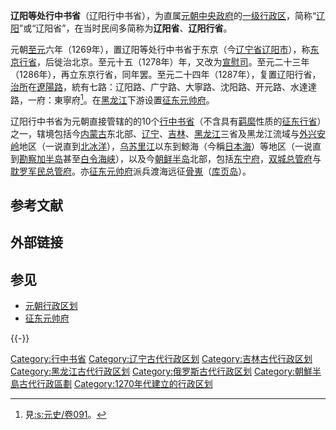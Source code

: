 {{古代行政区
|行政区名=辽阳等处行中书省
|行政区图片=
|朝代=[[元朝|大元]]
|上级=[[中书省_(元朝)|中书省 (元朝)]]
|原称=[[辽阳等处行中书省|辽阳等处行中书省]]
|简称=辽阳行中书省、辽阳行省、辽阳省
|设立=大元[[至元_(忽必烈)|至元]]六年（[[1269年|1269年]]）
|行政区=[[中国一级行政区|一级行政区]]
|辖境=今[[辽宁省|辽宁省]]、[[吉林省|吉林省]]、[[黑龙江省|黑龙江省]]、[[内蒙古自治区|内蒙古自治区]]东部、俄罗斯[[濱海邊疆州|濱海邊疆州]]、朝鲜东北[[咸镜道|咸镜道]]
|方言=
|毗邻=[[岭北等处行中书省|岭北等处行中书省]]<br />[[中书省_(元朝)|中书省]]<br />[[征东等处行中书省|征东等处行中书省]]
|政府官署=
|驻地=[[辽阳府|辽阳府]]（后为[[辽阳路|辽阳路]]）
|下级行政区=七路、一府
}}

'''辽阳等处行中书省'''（辽阳行中书省），为直属[[元朝|元朝]][[中央政府|中央政府]]的[[一级行政区|一级行政区]]，简称“[[辽阳|辽阳]]”或“辽阳省”，在当时民间多简称为'''辽阳省'''、'''辽阳行省'''。

元朝[[至元_(忽必烈)|至元]]六年（1269年），置辽阳等处行中书省于东京（今[[辽宁省|辽宁省]][[辽阳市|辽阳市]]），称[[东京行省|东京行省]]，后徙治北京。至元十五（1278年）年，又改为[[宣慰司|宣慰司]]。至元二十三年（1286年），再立东京行省，同年罢。至元二十四年（1287年），复置辽阳行省，[[治所|治所]]在[[遼陽路|遼陽路]]，統有七路：辽阳路、广宁路、大寧路、沈阳路、开元路、水達達路，一府：東寧府<ref>見[[:s:元史/卷091|:s:元史/卷091]]。</ref>。在[[黑龙江|黑龙江]]下游设置[[征东元帅府|征东元帅府]]。

辽阳行中书省为元朝直接管辖的的10个[[行中书省|行中书省]]（不含具有[[羁縻|羁縻]]性质的[[征东行省|征东行省]]）之一，辖境包括今[[内蒙古|内蒙古]]东北部、[[辽宁省|辽宁]]、[[吉林省|吉林]]、[[黑龙江省|黑龙江]]三省及黑龙江流域与[[外兴安岭|外兴安岭]]地区（一说直到[[北冰洋|北冰洋]]），[[乌苏里江|乌苏里江]]以东到鯨海（今稱[[日本海|日本海]]）等地区（一说直到[[勘察加半岛|勘察加半岛]]甚至[[白令海峡|白令海峡]]），以及今[[朝鲜半岛|朝鲜半岛]]北部，包括[[东宁府|东宁府]]，[[双城总管府|双城总管府]]与[[耽罗军民总管府|耽罗军民总管府]]。亦[[征东元帅府|征东元帅府]]派兵渡海远征[[骨嵬|骨嵬]]（[[库页岛|库页岛]]）。

==参考文献==
{{Reflist}}

==外部链接==

==参见==
*[[元朝行政区划|元朝行政区划]]
*[[征东元帅府|征东元帅府]]

{{-}}
{{元朝行政区划|nocat}}
{{DEFAULTSORT:L}}
[[Category:行中书省|Category:行中书省]]
[[Category:辽宁古代行政区划|Category:辽宁古代行政区划]]
[[Category:吉林古代行政区划|Category:吉林古代行政区划]]
[[Category:黑龙江古代行政区划|Category:黑龙江古代行政区划]]
[[Category:俄罗斯古代行政区划|Category:俄罗斯古代行政区划]]
[[Category:朝鮮半島古代行政區劃|Category:朝鮮半島古代行政區劃]]
[[Category:1270年代建立的行政区划|Category:1270年代建立的行政区划]]